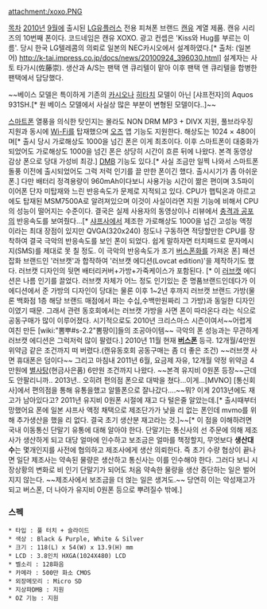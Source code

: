 attachment:/xoxo.PNG

[[목차]]
[[2010년]] [[9월]]에 출시된 [[LG유플러스]] 전용 피쳐폰 브랜드 [[캔유]] 계열 제품. 캔유 시리즈의 10번째 폰이다. 코드네임은 캔유 XOXO. 광고 컨셉은 'Kiss와 Hug를 부르는 이름'.
당시 한국 LG텔레콤의 의뢰로 일본의 NEC카시오에서 설계하였다.[* 출처: (일본어) http://k-tai.impress.co.jp/docs/news/20100924_396030.html] 설계자는 사토 타가시(佐藤崇).
생산과 A/S는 팬택 앤 큐리텔이 맡아 이후 팬택 앤 큐리텔을 합병한 팬택에서 담당했다.

~~베이스 모델은 특이하게 기존의 [[카시오]]나 [[히타치]] 모델이 아닌 [샤프전자]의 Aquos 931SH.[* 원 베이스 모델에서 사실상 많은 부분이 변형된 모델이다..]~~

[[스마트폰]] 열풍을 의식한 탓인지는 몰라도 NON DRM MP3 + DIVX 지원, 풀브라우징 지원과 동시에 [[Wi-Fi]]를 탑재했으며 [[오즈]] 앱 기능도 지원한다. 해상도는 1024 × 480이며[* 출시 당시 가로해상도 1000을 넘긴 폰은 이게 최초이다. 이후 스마트폰이 대중화가 되었어도 가로해상도 1000을 넘긴 폰은 상당히 시간이 흐른 뒤에 나왔다. 본격 동영상 감상 폰으로 당대 가성비 최강.] [[DMB]] 기능도 있다.[* 사실 조금만 일찍 나와서 스마트폰 돌풍 이전에 출시되었어도 그럭 저럭 인기를 끌 만한 폰이긴 했다. 출시시기가 좀 아쉬운 폰.] 다만 배터리 정격용량이 960mAh이다보니 사용가능 시간이 짦은 편이며 3.5파이 이어폰 단자 미탑재와 느린 반응속도가 문제로 지적되고 있다. CPU가 햅틱온과 아르고에도 탑재된 MSM7500A로 알려져있으며 이것이 사실이라면 지원 기능에 비해서 CPU의 성능이  떨어지는 수준이다. 결국은 실제 사용자의 동영상이나 리뷰에서 [[충격과 공포]]의 반응속도를 보여줬다...[* [[샤프]]사에서 제조한 가로해상도 1000을 넘긴 고성능 액정이라는 최대 장점이 있지만 QVGA(320x240) 정도나 구동하면 적당할만한 CPU를 장착하여 결국 극악의 반응속도를 보인 폰이 되었다. 쉽게 말하자면 터치패드로 문자메시지(SMS)를 제대로 못 칠 정도. 이 극악의 반응속도가 조기 [[버스폰]]화를 가져온 폰]
패션잡화 브랜드인 '러브캣'과 합작하여 '러브캣 에디션(Lovcat edition)'을 제작하기도 했다. 러브캣 디자인의 뒷면 배터리커버+가방+가죽케이스가 포함된다. [* 이 [[러브캣]] 에디션은 나름 인기를 끌었다. 러브캣 자체가 어느 정도 인기있는 준 명품브랜드인데다가 이 에디션에서 준 가방의 디자인이 당대는 물론 이후 1~2년 후까지 러브캣 브랜드 가방(물론 백화점 1층 해당 브랜드 매점에서 파는 수십,수백만원짜리 그 가방)과 동일한 디자인이였기 때문. 그래서 관련 동호회에서는 러브캣 가방을 사면 폰이 따라온다 라는 식으로 공동구매가 많이 이루어졌다. 시기적으로도 2010년 크리스마스 시즌이여서~~어렵게 여친 만든 [wiki:"뽐뿌#s-2.2"뽐팡이]들의 조공아이템~~ 극악의 폰 성능과는 무관하게 러브캣 에디션은 그럭저럭 많이 팔렸다.]
2010년 11월 현재 '''[[버스폰]]''' 등극. 12개월/4만원 위약금 같은 조건까지 떠 버렸다.(캔유동호회 공동구매는 좀 더 좋은 조건) ~~러브캣 사면 휴대폰은 덤이다~~ 그리고 마침내 2011년 6월, 요금제 자유, 12개월 약정 위약금 4만원에 [[별사탕]](현금사은품) 6만원 조건까지 나왔다. ~~본격 유지비 0원폰 등장~~근데도 안팔리니까.. 2013년.. 오히려 편의점 폰으로 대박을 쳤다...이게...[MVNO] [통신회사]에서 편의점을 통해 유통을했고 알뜰폰으로 잘나갔다....~~뭐? 이게 2013년에도 재고가 남아있다고? 2011년 유지비 0원폰 시절에 재고 다 털은줄 알았는데.[* 출시때부터 망했어요 폰에 일본 샤프사 액정 채택으로 제조단가가 낮을 리 없는 폰인데 mvmo를 위해 추가생산을 했을 리 없다. 결국 초기 생산분 재고라는 것.]~~[* 이 점을 이해하려면 국내 이동통신 단말기 유통에 대해 알아야 한다. 단말기는 통신사의 선 주문에 의해 제조사가 생산하게 되고 대당 얼마에 인수하고 보조금은 얼마를 책정할지, 무엇보다 '''생산대수'''는 몇개인지를 사전에 협의하고 제조사에게 생산 의뢰한다. 즉 초기 수량 협상이 끝나면 일단 제조사는 약속된 물량은 생산하고 통신사는 이를 인수해야 한다. 그러다 보니 시장상황의 변화로 비 인기 단말기가 되어도 처음 약속한 물량을 생산 중단하는 일은 벌어지지 않는다. ~~제조사에서 보조금을 더 얹는 일은 생겨도.~~ 당연히 이는 악성재고가 되고 버스폰, 더 나아가 유지비 0원폰 등으로 뿌려질수 밖에.]

=== 스펙 ===

 * 타입 : 풀 터치 + 슬라이드
 * 색상 : Black & Purple, White & Silver
 * 크기 : 118(L) x 54(W) x 13.9(H) mm
 * LCD : 3.8인치 HXGA(1024X480) LCD
 * 벨소리 : 128화음
 * 카메라 : 500만 화소 CMOS
 * 외장메모리 : Micro SD
 * 지상파DMB : 지원
 * OZ 기능 : 지원
